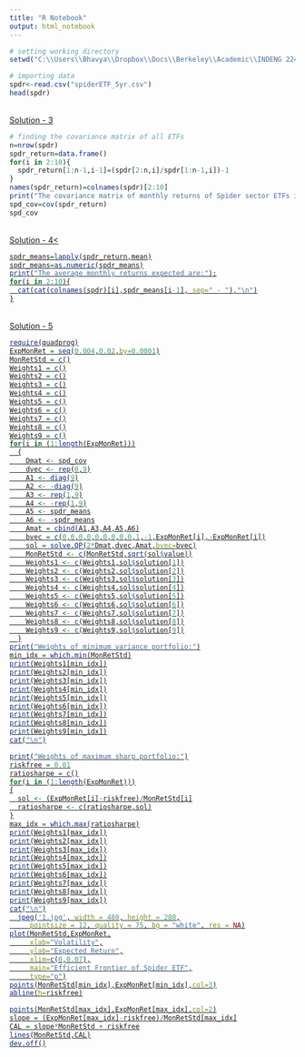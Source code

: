 ---
title: "R Notebook"
output: html_notebook
---

```{r}
# setting working directory
setwd("C:\\Users\\Bhavya\\Dropbox\\Docs\\Berkeley\\Academic\\INDENG 224\\Homeworks\\HW - 2")

# importing data
spdr<-read.csv("spiderETF_5yr.csv")
head(spdr)
```
<br>
<U>Solution - 3</U>
```{r}
# finding the covariance matrix of all ETFs
n=nrow(spdr)
spdr_return=data.frame()
for(i in 2:10){
  spdr_return[1:n-1,i-1]=(spdr[2:n,i]/spdr[1:n-1,i])-1
}
names(spdr_return)=colnames(spdr)[2:10]
print("The covariance matrix of monthly returns of Spider sector ETFs is:")
spd_cov=cov(spdr_return)
spd_cov
```
<br>
<U>Solution - 4<\U>
```{r}
spdr_means=lapply(spdr_return,mean)
spdr_means=as.numeric(spdr_means)
print("The average monthly returns expected are:");
for(i in 2:10){
  cat(cat(colnames(spdr)[i],spdr_means[i-1], sep=" - "),"\n")
}
```
<br>
<U>Solution - 5</U>
```{r}
require(quadprog)
ExpMonRet = seq(0.004,0.02,by=0.0001)
MonRetStd = c()
Weights1 = c()
Weights2 = c()
Weights3 = c()
Weights4 = c()
Weights5 = c()
Weights6 = c()
Weights7 = c()
Weights8 = c()
Weights9 = c()
for(i in (1:length(ExpMonRet)))
  {
    Dmat <- spd_cov
    dvec <- rep(0,9)
    A1 <- diag(9)
    A2 <- -diag(9)
    A3 <- rep(1,9)
    A4 <- -rep(1,9)
    A5 <- spdr_means
    A6 <- -spdr_means
    Amat = cbind(A1,A3,A4,A5,A6)
    bvec = c(0,0,0,0,0,0,0,0,0,1,-1,ExpMonRet[i],-ExpMonRet[i])
    sol = solve.QP(2*Dmat,dvec,Amat,bvec=bvec)
    MonRetStd <- c(MonRetStd,sqrt(sol$value))
    Weights1 <- c(Weights1,sol$solution[1])
    Weights2 <- c(Weights2,sol$solution[2])
    Weights3 <- c(Weights3,sol$solution[3])
    Weights4 <- c(Weights4,sol$solution[4])
    Weights5 <- c(Weights5,sol$solution[5])
    Weights6 <- c(Weights6,sol$solution[6])
    Weights7 <- c(Weights7,sol$solution[7])
    Weights8 <- c(Weights8,sol$solution[8])
    Weights9 <- c(Weights9,sol$solution[9])
  }
print("Weights of minimum variance portfolio:")
min_idx = which.min(MonRetStd)
print(Weights1[min_idx])
print(Weights2[min_idx])
print(Weights3[min_idx])
print(Weights4[min_idx])
print(Weights5[min_idx])
print(Weights6[min_idx])
print(Weights7[min_idx])
print(Weights8[min_idx])
print(Weights9[min_idx])
cat("\n")

print("Weights of maximum sharp portfolio:")
riskfree = 0.01
ratiosharpe = c()
for(i in (1:length(ExpMonRet)))
{
  sol <- (ExpMonRet[i]-riskfree)/MonRetStd[i]
  ratiosharpe <- c(ratiosharpe,sol)
}
max_idx = which.max(ratiosharpe)
print(Weights1[max_idx])
print(Weights2[max_idx])
print(Weights3[max_idx])
print(Weights4[max_idx])
print(Weights5[max_idx])
print(Weights6[max_idx])
print(Weights7[max_idx])
print(Weights8[max_idx])
print(Weights9[max_idx])
cat("\n")
  jpeg('1.jpg', width = 480, height = 280,
     pointsize = 12, quality = 75, bg = "white", res = NA)
plot(MonRetStd,ExpMonRet,
     xlab="Volatility",
     ylab="Expected Return",
     xlim=c(0,0.07),
     main="Efficient Frontier of Spider ETF",
     type="p")
points(MonRetStd[min_idx],ExpMonRet[min_idx],col=3)
abline(h=riskfree)

points(MonRetStd[max_idx],ExpMonRet[max_idx],col=2)
slope = (ExpMonRet[max_idx]-riskfree)/MonRetStd[max_idx]
CAL = slope*MonRetStd + riskfree
lines(MonRetStd,CAL)
dev.off()
```